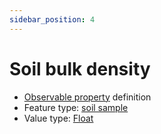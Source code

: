 ```yaml
---
sidebar_position: 4
---
```



# Soil bulk density

- [Observable property](/viewers/dawe-vocabs?uri=https://linked.data.gov.au/def/nrm/ec510708-9ac1-4c8a-bfe2-31ba5bb693da) definition
- Feature type: [soil sample](http://linked.data.gov.au/def/tern-cv/06461021-a6c2-4175-9651-23653c2b9116)
- Value type: [Float](https://w3id.org/tern/ontologies/tern/Float)


<Example protocolModule="soil-bulk-density" observableProperty="https://linked.data.gov.au/def/nrm/ec510708-9ac1-4c8a-bfe2-31ba5bb693da" />
